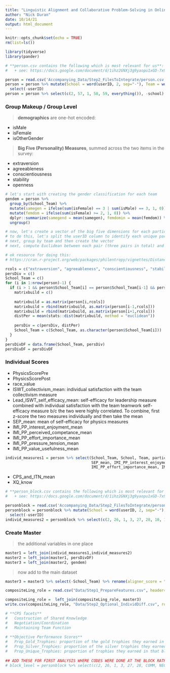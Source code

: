 ```yaml
---
title: "Linguistic Alignment and Collaborative Problem-Solving in Online and Team-Based Interactions - SPLIT-LEVEL ALL BLOCKS"
author: "Nick Duran"
date: 10/14/21
output: html_document
---
```


```r
knitr::opts_chunk$set(echo = TRUE)
rm(list=ls())
```

```r
library(tidyverse)
library(pander)
```


```r
# **person.csv contains the following which is most relevant for us**:
#   + see: https://docs.google.com/document/d/1ihz2GNXj3g9yaopu1xGD-7x9CEW9qwwCRkWE98o_9rM/edit#

person = read.csv('Accompanying_Data/Step2_FilesToIntegrate/person.csv', sep=",") 
person = person %>% mutate(School = word(userID, 2, sep="-"), Team = word(userID, 3, sep="-"), participant = word(userID, 4, sep="-")) %>%
  select(-userID)
person = person %>% select(c(2, 57, 1, 58, 59, everything()), -school) %>% rename(School_Team = "team")

```

### Group Makeup / Group Level

> **demographics** are one-hot encoded:

  * isMale
  * isFemale
  * isOtherGender

> **Big Five (Personality) Measures**, summed across the two items in the survey:

  * extraversion
  * agreeableness
  * conscientiousness
  * stability
  * openness

```r
# let's start with creating the gender classification for each team
gendem = person %>% 
  group_by(School_Team) %>% 
  mutate(samegen = ifelse(sum(isFemale) == 3 | sum(isMale) == 3, 1, 0)) %>%
  mutate(femdom = ifelse(sum(isFemale) >= 2, 1, 0)) %>%
  dplyr::summarize(samegend = mean(samegen), femdomin = mean(femdom)) %>% 
  ungroup()
```

```r
# now, let's create a vector of the big five dimensions for each participant within a team and compute the Euclidean distance 
# to do this, let's split the userID column to identify each unique participant [might not be necessary at all]
# next, group by team and then create the vector
# next, compute Euclidean between each pair (three pairs in total) and then get the average score

# ok resource for doing this:
# https://cran.r-project.org/web/packages/philentropy/vignettes/Distances.html

rcols = c("extraversion", "agreeableness", "conscientiousness", "stability", "openness")
persDiv = c()
School_Team = c()
for (i in 1:nrow(person)-1) {
  if (i > 1 && person$School_Team[i] == person$School_Team[i-1] && person$School_Team[i] == person$School_Team[i+1]) {
    matrixbuild = c()
    
    matrixbuild = as.matrix(person[i,rcols]) 
    matrixbuild = rbind(matrixbuild, as.matrix(person[i-1,rcols]))
    matrixbuild = rbind(matrixbuild, as.matrix(person[i+1,rcols]))
    distPer = mean(stats::dist(matrixbuild, method = "euclidean")) 
    
    persDiv = c(persDiv, distPer)
    School_Team = c(School_Team, as.character(person$School_Team[i]))
  }
}
persDivDF = data.frame(School_Team, persDiv)
persDivDF = persDivDF

```

### Individual Scores

  * PhysicsScorePre
  * PhysicsScorePost
  * race_value
  * ISWT_collectivism_mean: individual satisfaction with the team collectivism measure
  * Lead_ISWT_self_efficacy_mean: self-efficacy for leadership measure combined with individual satisfaction with the team teamwork self-efficacy measure b/c the two were highly correlated. To combine, first z-score the two measures individually and then take the mean
  * SEP_mean: mean of self-efficacy for physics measures
  * IMI_PP_interest_enjoyment_mean
  * IMI_PP_perceived_competance_mean
  * IMI_PP_effort_importance_mean
  * IMI_PP_pressure_tension_mean
  * IMI_PP_value_usefulness_mean 

```r
individ_measures1 = person %>% select(School_Team, School, Team, participant, PhysicsScorePre, PhysicsScorePost, raceValue, ISWT_collectivism_mean, Lead_ISWT_self_efficacy_mean,
                                      SEP_mean, IMI_PP_interest_enjoyment_mean, IMI_PP_perceived_competance_mean, 
                                      IMI_PP_effort_importance_mean, IMI_PP_pressure_tension_mean, IMI_PP_value_usefulness_mean)
```

  * CPS_and_ITN_mean
  * XQ_know

```r
# **person_block.csv contains the following which is most relevant for us**:
#   + see: https://docs.google.com/document/d/1ihz2GNXj3g9yaopu1xGD-7x9CEW9qwwCRkWE98o_9rM/edit#

personblock = read.csv('Accompanying_Data/Step2_FilesToIntegrate/person_block.csv', sep=",")
personblock = personblock %>% mutate(School = word(userID, 2, sep="-"), Team = word(userID, 3, sep="-"), participant = word(userID, 4, sep="-")) %>%
  select(-userID)
individ_measures2 = personblock %>% select(c(2, 26, 1, 3, 27, 28, 10, 18, -school)) %>% rename(School_Team = "team") %>% filter(Block == "Transfer") %>% select(-Block)
```

### Create Master

> the additional variables in one place

```r
master1 = left_join(individ_measures1,individ_measures2)
master2 = left_join(master1, persDivDF)
master3 = left_join(master2, gendem)
```

> now add to the main dataset

```r
master3 = master3 %>% select(-School_Team) %>% rename(aligner_score = "participant")

compositeLing_role = read.csv("Data/Step1_PrepareFeatures.csv", header=TRUE, sep=",")

compositeLing_role =  left_join(compositeLing_role, master3)
write.csv(compositeLing_role, "Data/Step2_Optional_IndividDiff.csv", row.names=FALSE)

```






<!-- #### Block-level performance ONLY RELEVANT FOR CODING SCHEME 1 BLOCK LEVEL VARIABLES -->

```r
# **CPS facets** 
#   Construction of Shared Knowledge
#   Negotiation/Coordination
#   Maintaining Team Function
 
# **Objective Performance Scores**
#   Prop_Gold_Trophies: proportion of the gold trophies they earned in that block; note the max possible number of trophies varies by EcT vs PoT
#   Prop_Silver_Trophies: proportion of the silver trophies they earned in that block; note the max possible number of trophies varies by EcT vs PoT
#   Prop_Unique_Trophies: proportion of trophies they earned in that block; note the max possible number of trophies varies by EcT vs PoT
 
## ADD THESE FOR FIRST ANALYSIS WHERE CODES WERE DONE AT THE BLOCK RATHER THAN SPLIT LEVELS
# block_level = personblock %>% select(c(2, 26, 1, 3, 27, 28, COMM, NEG, MAINTAIN, Prop_Gold_Trophies, Prop_Silver_Trophies, Prop_Unique_Trophies, -school)) %>% rename(School_Team = "team") %>% filter(Block != "Transfer")
```




















